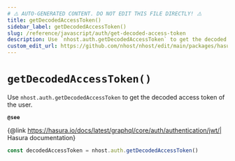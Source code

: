 ```yaml
---
# ⚠️ AUTO-GENERATED CONTENT. DO NOT EDIT THIS FILE DIRECTLY! ⚠️
title: getDecodedAccessToken()
sidebar_label: getDecodedAccessToken()
slug: /reference/javascript/auth/get-decoded-access-token
description: Use `nhost.auth.getDecodedAccessToken` to get the decoded access token of the user.
custom_edit_url: https://github.com/nhost/nhost/edit/main/packages/hasura-auth-js/src/hasura-auth-client.ts#L550
---
```


# `getDecodedAccessToken()`

Use `nhost.auth.getDecodedAccessToken` to get the decoded access token of the user.

**`@see`**

{@link https://hasura.io/docs/latest/graphql/core/auth/authentication/jwt/| Hasura documentation}

```ts
const decodedAccessToken = nhost.auth.getDecodedAccessToken()
```
